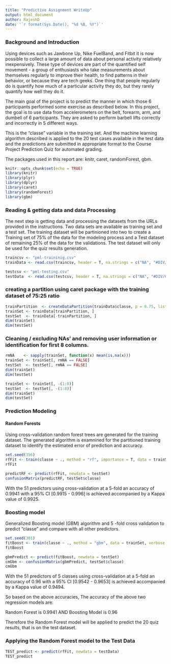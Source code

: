 ```yaml
---
title: "Predictive Assignment WriteUp"
output: html_document
author: RajeshD
date: '`r format(Sys.Date(), "%d %B, %Y")`'
---
```


### Background and Introduction

Using devices such as Jawbone Up, Nike FuelBand, and Fitbit it is now possible to collect a large amount of data about personal activity relatively inexpensively. 
These type of devices are part of the quantified self movement - a group of enthusiasts who take measurements about themselves regularly to improve their health, to find patterns in their behavior, or because they are tech geeks. One thing that people regularly do is quantify how much of a particular activity they do, but they rarely quantify how well they do it.

The main goal of the project is to predict the manner in which those 6 participants performed some exercise as described below. In this project, the goal is to use data from accelerometers on the belt, forearm, arm, and dumbell of 6 participants. They are asked to perform barbell lifts correctly and incorrectly in 5 different ways.

This is the "classe" variable in the training set. And the machine learning algorithm described is applied to the 20 test cases available in the test data and the predictions are submitted in appropriate format to the Course Project Prediction Quiz for automated grading.

The packages used in this report are: knitr, caret, randomForest, gbm.

```r
knitr::opts_chunk$set(echo = TRUE)
library(knitr)
library(plyr)
library(dplyr)
library(caret)
library(randomForest)
library(gbm)
```

### Reading & getting data and data Processing

The next step is getting data and processing the datasets from the URLs provided in the instructions. Two data sets are available as training set and a test set. The training dataset will be partinioned into two to create a Training set of 75% of the data for the modeling process and a Test dataset of remaining 25% of the data for the validations. The test dataset will only be used for the quiz results generation.

```r
traincsv <- "pml-traininig.csv"
trainData <- read.csv(traincsv, header = T, na.strings = c("NA", "#DIV/0!"))

testcsv <- "pml-testing.csv"
testData  <- read.csv(testcsv, header = T, na.strings = c("NA", "#DIV/0!"))
```

### creating a partition using caret package with the training dataset of 75:25 ratio

```r
trainPartition  <- createDataPartition(trainData$classe, p = 0.75, list = FALSE)
trainSet <- trainData[trainPartition, ]
testSet  <- trainData[-trainPartition, ]
dim(trainSet)
dim(testSet)
```

### Cleaning / excluding NAs' and removing user information or identification for first 8 columns.

```r
rmNA    <- sapply(trainSet, function(x) mean(is.na(x)))
trainSet <- trainSet[, rmNA == FALSE]
testSet  <- testSet[, rmNA == FALSE]
dim(trainSet)
dim(testSet)

trainSet <- trainSet[, -(1:8)]
testSet  <- testSet[, -(1:8)]
dim(trainSet)
dim(testSet)
```

### Prediction Modeling
#### Random Forests
Using cross-validation random forest trees are generated for the training dataset. The generated algorithm is examnined for the partitioned training dataset to identify the estimated error of prediction and accuracy.

```r
set.seed(356)
rfFit <- train(classe ~ ., method = "rf", importance = T, data = trainSet, trControl = trainControl(method = "cv", number = 5))
rfFit

predictRF <- predict(rfFit, newdata = testSet)
confusionMatrix(predictRF, testSet$classe)
```

With the 51 predictors using cross-validation at a 5-fold an accuracy of 0.9941 with a 95% CI [0.9915 - 0.996] is achieved accompanied by a Kappa value of 0.9925.

### Boosting model
Generalized Boosting model (GBM) algorithm and 5 -fold cross validation to predict "classe" and compare with all other predictors.

```r
set.seed(301)
fitBoost <- train(classe ~ ., method = "gbm", data = trainSet, verbose = F, trControl = trainControl(method = "cv", number = 5))
fitBoost

gbmPredict <- predict(fitBoost, newdata = testSet)
cmGbm <- confusionMatrix(gbmPredict, testSet$classe)
cmGbm
```

With the 51 predictors of 5 classes using cross-validation at a 5-fold an accuracy of 0.96 with a 95% CI [0.9542 - 0.9653] is achieved accompanied by a Kappa value of 0.9494.

So based on the above accuracies, The accuracy of the above two regression models are:

Random Forest is 0.9941 AND Boosting Model is 0.96

Therefore the Random Forest model will be applied to predict the 20 quiz results, that is on the test dataset.

### Applying the Random Forest model to the Test Data

```r
TEST_predict <- predict(rfFit, newdata = testData)
TEST_predict
```
